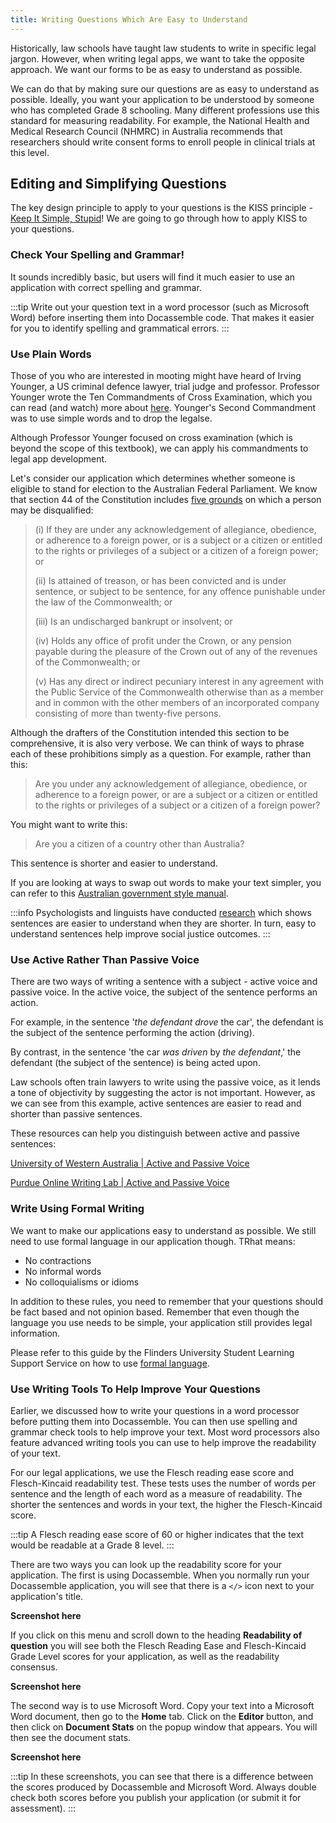 ```yaml
---
title: Writing Questions Which Are Easy to Understand
---
```


Historically, law schools have taught law students to write in specific legal jargon. However, when writing legal apps, we want to take the opposite approach. We want our forms to be as easy to understand as possible. 

We can do that by making sure our questions are as easy to understand as possible. Ideally, you want your application to be understood by someone who has completed Grade 8 schooling. Many different professions use this standard for measuring readability. For example, the National Health and Medical Research Council (NHMRC) in Australia recommends that researchers should write consent forms to enroll people in clinical trials at this level.

## Editing and Simplifying Questions
The key design principle to apply to your questions is the KISS principle - [Keep It Simple, Stupid](https://www.interaction-design.org/literature/topics/keep-it-simple-stupid)! We are going to go through how to apply KISS to your questions.

### Check Your Spelling and Grammar!
It sounds incredibly basic, but users will find it much easier to use an application with correct spelling and grammar. 

:::tip
Write out your question text in a word processor (such as Microsoft Word) before inserting them into Docassemble code. That makes it easier for you to identify spelling and grammatical errors.
:::

### Use Plain Words
Those of you who are interested in mooting might have heard of Irving Younger, a US criminal defence lawyer, trial judge and professor. Professor Younger wrote the Ten Commandments of Cross Examination, which you can read (and watch) more about [here](https://www.advocacy.com.au/10-commandments-2.html). Younger's Second Commandment was to use simple words and to drop the legalse. 

Although Professor Younger focused on cross examination (which is beyond the scope of this textbook), we can apply his commandments to legal app development. 

Let's consider our application which determines whether someone is eligible to stand for election to the Australian Federal Parliament. We know that section 44 of the Constitution includes [five grounds](https://www8.austlii.edu.au/cgi-bin/viewdoc/au/legis/cth/consol_act/coaca430/s44.html) on which a person may be disqualified:

> (i) If they are under any acknowledgement of allegiance, obedience, or adherence to a foreign power, or is a subject or a citizen or entitled to the rights or privileges of a subject or a citizen of a foreign power; or
>
> (ii) Is attained of treason, or has been convicted and is under sentence, or subject to be sentence, for any offence punishable under the law of the Commonwealth; or
>
> (iii) Is an undischarged bankrupt or insolvent; or
>
> (iv) Holds any office of profit under the Crown, or any pension payable during the pleasure of the Crown out of any of the revenues of the Commonwealth; or
>
> (v) Has any direct or indirect pecuniary interest in any agreement with the Public Service of the Commonwealth otherwise than  as a member and in common with the other members of an incorporated company consisting of more than twenty-five persons.

Although the drafters of the Constitution intended this section to be comprehensive, it is also very verbose. We can think of ways to phrase each of these prohibitions simply as a question. For example, rather than this:

> Are you under any acknowledgement of allegiance, obedience, or adherence to a foreign power, or are a subject or a citizen or entitled to the rights or privileges of a subject or a citizen of a foreign power?

You might want to write this:

> Are you a citizen of a country other than Australia?

This sentence is shorter and easier to understand. 

If you are looking at ways to swap out words to make your text simpler, you can refer to this [Australian government style manual](https://www.stylemanual.gov.au/writing-and-designing-content/clear-language-and-writing-style/plain-language-and-word-choice).

:::info
Psychologists and linguists have conducted [research](https://journals.plos.org/plosone/article?id=10.1371/journal.pone.0282146) which shows sentences are easier to understand when they are shorter. In turn, easy to understand sentences help improve social justice outcomes.
:::

### Use Active Rather Than Passive Voice
There are two ways of writing a sentence with a subject - active voice and passive voice. In the active voice, the subject of the sentence performs an action. 

For example, in the sentence '*the defendant* *drove* the car', the defendant is the subject of the sentence performing the action (driving). 

By contrast, in the sentence 'the car *was driven* by *the defendant*,' the defendant (the subject of the sentence) is being acted upon.  

Law schools often train lawyers to write using the passive voice, as it lends a tone of objectivity by suggesting the actor is not important. However, as we can see from this example, active sentences are easier to read and shorter than passive sentences.

These resources can help you distinguish between active and passive sentences:

[University of Western Australia | Active and Passive Voice](https://www.uwa.edu.au/students/-/media/Project/UWA/UWA/Students/Docs/STUDYSmarter/GE4-Active-and-passive-voice.pdf)

[Purdue Online Writing Lab | Active and Passive Voice](https://owl.purdue.edu/owl/general_writing/academic_writing/active_and_passive_voice/index.html)

### Write Using Formal Writing
We want to make our applications easy to understand as possible. We still need to use formal language in our application though. TRhat means:

* No contractions
* No informal words
* No colloquialisms or idioms

In addition to these rules, you need to remember that your questions should be fact based and not opinion based. Remember that even though the language you use needs to be simple, your application still provides legal information.

Please refer to this guide by the Flinders University Student Learning Support Service on how to use [formal language](https://students.flinders.edu.au/content/dam/student/slss/english-language/formal-and-informal-language.pdf).

### Use Writing Tools To Help Improve Your Questions
Earlier, we discussed how to write your questions in a word processor before putting them into Docassemble. You can then use spelling and grammar check tools to help improve your text. Most word processors also feature advanced writing tools you can use to help improve the readability of your text.

For our legal applications, we use the Flesch reading ease score and Flesch-Kincaid readability test. These tests uses the number of words per sentence and the length of each word as a measure of readability. The shorter the sentences and words in your text, the higher the Flesch-Kincaid score. 

:::tip
A Flesch reading ease score of 60 or higher indicates that the text would be readable at a Grade 8 level.
:::

There are two ways you can look up the readability score for your application. The first is using Docassemble. When you normally run your Docassemble application, you will see that there is a `</>` icon next to your application's title.

**Screenshot here**

If you click on this menu and scroll down to the heading **Readability of question** you will see both the Flesch Reading Ease and Flesch-Kincaid Grade Level scores for your application, as well as the readability consensus.

**Screenshot here**

The second way is to use Microsoft Word. Copy your text into a Microsoft Word document, then go to the **Home** tab. Click on the **Editor** button, and then click on **Document Stats** on the popup window that appears. You will then see the document stats.

**Screenshot here**

:::tip
In these screenshots, you can see that there is a difference between the scores produced by Docassemble and Microsoft Word. Always double check both scores before you publish your application (or submit it for assessment).
:::